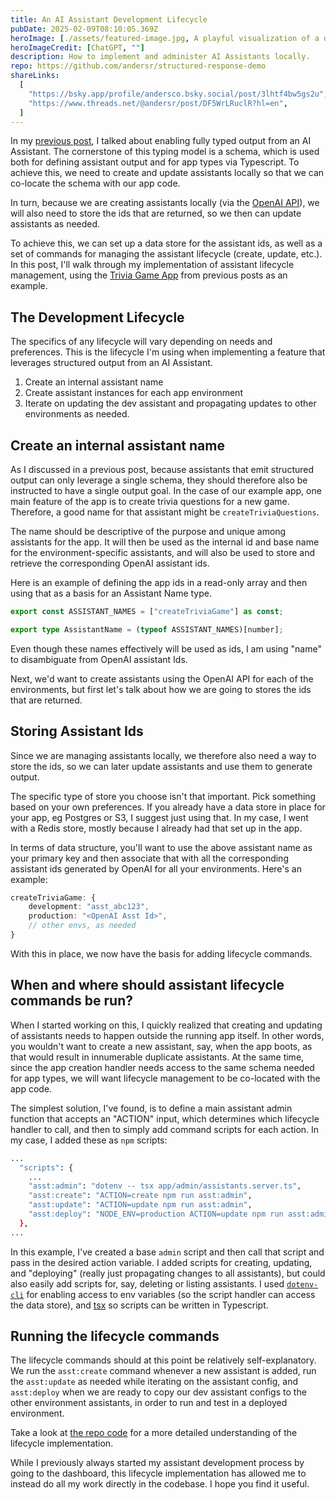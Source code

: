 ```yaml
---
title: An AI Assistant Development Lifecycle
pubDate: 2025-02-09T08:10:05.369Z
heroImage: [./assets/featured-image.jpg, A playful visualization of a development lifecycle]
heroImageCredit: [ChatGPT, ""]
description: How to implement and administer AI Assistants locally.
repo: https://github.com/andersr/structured-response-demo
shareLinks:
  [
    "https://bsky.app/profile/andersco.bsky.social/post/3lhtf4bw5gs2u",
    "https://www.threads.net/@andersr/post/DF5WrLRuclR?hl=en",
  ]
---
```


In my [previous post](https://personal-site-git-mobile-nav-fix-andersco.vercel.app/blog/ai-asst-output-with-end-to-end-type-safety/), I talked about enabling fully typed output from an AI Assistant. The cornerstone of this typing model is a schema, which is used both for defining assistant output and for app types via Typescript. To achieve this, we need to create and update assistants locally so that we can co-locate the schema with our app code. 

In turn, because we are creating assistants locally (via the [OpenAI API](https://platform.openai.com/docs/overview)), we will also need to store the ids that are returned, so we then can update assistants as needed.

To achieve this, we can set up a data store for the assistant ids, as well as a set of commands for managing the assistant lifecycle (create, update, etc.).  In this post, I'll walk through my implementation of assistant lifecycle management, using the [Trivia Game App](https://github.com/andersr/structured-response-demo) from previous posts as an example.

## The Development Lifecycle 

The specifics of any lifecycle will vary depending on needs and preferences. This is the lifecycle I'm using when implementing a feature that leverages structured output from an AI Assistant.

1. Create an internal assistant name
2. Create assistant instances for each app environment
3. Iterate on updating the dev assistant and propagating updates to other environments as needed.

## Create an internal assistant name

As I discussed in a previous post, because assistants that emit structured output can only leverage a single schema, they should therefore also be instructed to have a single output goal. In the case of our example app, one main feature of the app is to create trivia questions for a new game. Therefore, a good name for that assistant might be `createTriviaQuestions`.

The name should be descriptive of the purpose and unique among assistants for the app. It will then be used as the internal id and base name for the environment-specific assistants, and will also be used to store and retrieve the corresponding OpenAI assistant ids.

Here is an example of defining the app ids in a read-only array and then using that as a basis for an Assistant Name type. 

```ts
export const ASSISTANT_NAMES = ["createTriviaGame"] as const;

export type AssistantName = (typeof ASSISTANT_NAMES)[number];
```

Even though these names effectively will be used as ids, I am using "name" to disambiguate from OpenAI assistant Ids.

Next, we'd want to create assistants using the OpenAI API for each of the environments, but first let's talk about how we are going to stores the ids that are returned.

## Storing Assistant Ids 

Since we are managing assistants locally, we therefore also need a way to store the ids, so we can later update assistants and use them to generate output.

The specific type of store you choose isn't that important. Pick something based on your own preferences. If you already have a data store in place for your app, eg Postgres or S3, I suggest just using that. In my case, I went with a Redis store, mostly because I already had that set up in the app.

In terms of data structure, you'll want to use the above assistant name as your primary key and then associate that with all the corresponding assistant ids generated by OpenAI for all your environments. Here's an example:

```ts
createTriviaGame: {
    development: "asst_abc123",
    production: "<OpenAI Asst Id>",
    // other envs, as needed
}
```

With this in place, we now have the basis for adding lifecycle commands. 

## When and where should assistant lifecycle commands be run?

When I started working on this, I quickly realized that creating and updating of assistants needs to happen outside the running app itself. In other words, you wouldn't want to create a new assistant, say, when the app boots, as that would result in innumerable duplicate assistants.  At the same time, since the app creation handler needs access to the same schema needed for app types, we will want lifecycle management to be co-located with the app code.

The simplest solution, I've found, is to define a main assistant admin function that accepts an "ACTION" input, which determines which lifecycle handler to call, and then to simply add command scripts for each action. In my case, I added these as `npm` scripts:

```sh title="package.json"
...
  "scripts": {
    ...
    "asst:admin": "dotenv -- tsx app/admin/assistants.server.ts",
    "asst:create": "ACTION=create npm run asst:admin",
    "asst:update": "ACTION=update npm run asst:admin",
    "asst:deploy": "NODE_ENV=production ACTION=update npm run asst:admin"
  },
...
```
In this example, I've created a base `admin` script and then call that script and pass in the desired action variable.  I added scripts for creating, updating, and "deploying" (really just propagating changes to all assistants), but could also easily add scripts for, say, deleting or listing assistants.  I used [`dotenv-cli`](https://www.npmjs.com/package/dotenv-cli) for enabling access to env variables (so the script handler can access the data store), and [tsx](https://www.npmjs.com/package/tsx) so scripts can be written in Typescript.

## Running the lifecycle commands 

The lifecycle commands should at this point be relatively self-explanatory. We run the `asst:create` command whenever a new assistant is added, run the `asst:update` as needed while iterating on the assistant config, and `asst:deploy` when we are ready to copy our dev assistant configs to the other environment assistants, in order to run and test in a deployed environment.

Take a look at [the repo code](https://github.com/andersr/structured-response-demo) for a more detailed understanding of the lifecycle implementation.

While I previously always started my assistant development process by going to the dashboard, this lifecycle implementation has allowed me to instead do all my work directly in the codebase.  I hope you find it useful.

